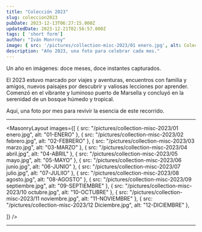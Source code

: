 ```yaml
---
title: "Colección 2023"
slug: coleccion2023
pubDate: 2023-12-13T06:27:15.000Z
updatedDate: 2023-12-21T02:56:57.000Z
tags: [ 'short form']
author: "Iván Monrroy"
image: { src: '/pictures/collection-misc-2023/01 enero.jpg', alt: Coleccion2023, positionx: 50%, positiony: 50% }
description: "Año 2023, una foto para celebrar cada mes."
---
```


Un año en imágenes: doce meses, doce instantes capturados.

El 2023 estuvo marcado por viajes y aventuras, encuentros con familia y amigos, nuevos paisajes por descubrir y valiosas lecciones por aprender. Comenzó en el vibrante y luminoso puerto de Marsella y concluyó en la serenidad de un bosque húmedo y tropical.

Aquí, una foto por mes para revivir la esencia de este recorrido.

---


<MasonryLayout images={[
        { src: "/pictures/collection-misc-2023/01 enero.jpg", alt: "01-ENERO" },
        { src: "/pictures/collection-misc-2023/02 febrero.jpg", alt: "02-FEBRERO" },
        { src: "/pictures/collection-misc-2023/03 marzo.jpg", alt: "03-MARZO" },
        { src: "/pictures/collection-misc-2023/04 abril.jpg", alt: "04-ABRIL" },
        { src: "/pictures/collection-misc-2023/05 mayo.jpg", alt: "05-MAYO" },
        { src: "/pictures/collection-misc-2023/06 junio.jpg", alt: "06-JUNIO" },
        { src: "/pictures/collection-misc-2023/07 julio.jpg", alt: "07-JULIIO" },
        { src: "/pictures/collection-misc-2023/08 agosto.jpg", alt: "08-AGOSTO" },
        { src: "/pictures/collection-misc-2023/09 septiembre.jpg", alt: "09-SEPTIEMBRE" },
        { src: "/pictures/collection-misc-2023/10 octubre.jpg", alt: "10-OCTUBRE" },
        { src: "/pictures/collection-misc-2023/11 noviembre.jpg", alt: "11-NOVIEMBRE" },
        { src: "/pictures/collection-misc-2023/12 Diciembre.jpg", alt: "12-DICIEMBRE" },

]} />
 

---